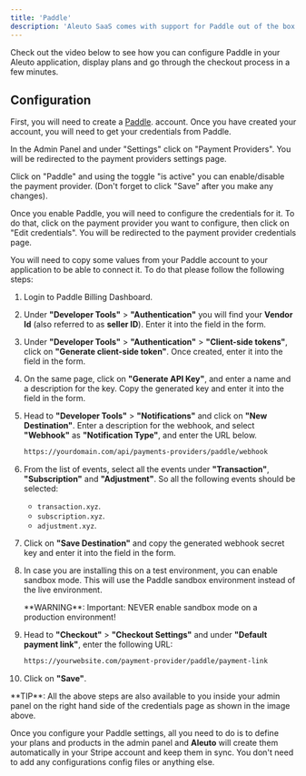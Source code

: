 ```yaml
---
title: 'Paddle'
description: 'Aleuto SaaS comes with support for Paddle out of the box. This allows you to start accepting payments from your customers right away.'
---
```


Check out the video below to see how you can configure Paddle in your Aleuto application, display plans and go through the checkout process in a few minutes.

## Configuration

First, you will need to create a [Paddle](https://paddle.com/). account. Once you have created your account, you will need to get your credentials from Paddle.

In the Admin Panel and under "Settings" click on "Payment Providers". You will be redirected to the payment providers settings page.

Click on "Paddle" and using the toggle "is active" you can enable/disable the payment provider. (Don't forget to click "Save" after you make any changes).

Once you enable Paddle, you will need to configure the credentials for it. To do that, click on the payment provider you want to configure, then click on "Edit credentials". You will be redirected to the payment provider credentials page.

You will need to copy some values from your Paddle account to your application to be able to connect it. To do that please follow the following steps:

1. Login to Paddle Billing Dashboard.

2. Under **"Developer Tools"** > **"Authentication"** you will find your **Vendor Id** (also referred to as **seller ID**). Enter it into the field in the form.

3. Under **"Developer Tools"** > **"Authentication"** > **"Client-side tokens"**, click on **"Generate client-side token"**. Once created, enter it into the field in the form.

4. On the same page, click on **"Generate API Key"**, and enter a name and a description for the key. Copy the generated key and enter it into the field in the form.

5. Head to **"Developer Tools"** > **"Notifications"** and click on **"New Destination"**. Enter a description for the webhook, and select **"Webhook"** as **"Notification Type"**, and enter the URL below.
    ```bash
    https://yourdomain.com/api/payments-providers/paddle/webhook
    ```

6. From the list of events, select all the events under **"Transaction"**, **"Subscription"** and **"Adjustment"**. So all the following events should be selected:
    - `transaction.xyz`.
    - `subscription.xyz`.
    - `adjustment.xyz`.

7. Click on **"Save Destination"** and copy the generated webhook secret key and enter it into the field in the form.

8. In case you are installing this on a test environment, you can enable sandbox mode. This will use the Paddle sandbox environment instead of the live environment.

    <Warning>
        **WARNING**: Important: NEVER enable sandbox mode on a production environment!
    </Warning>

9. Head to **"Checkout"** > **"Checkout Settings"** and under **"Default payment link"**, enter the following URL:
    ```bash
    https://yourwebsite.com/payment-provider/paddle/payment-link
    ```

10. Click on **"Save"**.

<Info>
    **TIP**: All the above steps are also available to you inside your admin panel on the right hand side of the credentials page as shown in the image above.
</Info>

Once you configure your Paddle settings, all you need to do is to define your plans and products in the admin panel and **Aleuto** will create them automatically in your Stripe account and keep them in sync. You don't need to add any configurations config files or anything else.
